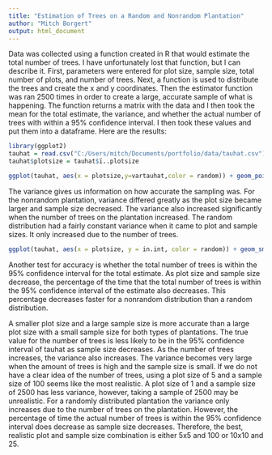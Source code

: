 ```yaml
---
title: "Estimation of Trees on a Random and Nonrandom Plantation"
author: "Mitch Borgert"
output: html_document
---
```


Data was collected using a function created in R that would estimate the total number of trees. I have unfortunately lost that function, but I can describe it. First, parameters were entered for plot size, sample size, total number of plots, and number of trees. Next, a function is used to distribute the trees and create the x and y coordinates. Then the estimator function was ran 2500 times in order to create a large, accurate sample of what is happening. The function returns a matrix with the data and I then took the mean for the total estimate, the variance, and whether the actual number of trees with within a 95% confidence interval. I then took these values and put them into a dataframe. Here are the results: 

```r
library(ggplot2)
tauhat = read.csv("C:/Users/mitch/Documents/portfolio/data/tauhat.csv")
tauhat$plotsize = tauhat$ï..plotsize 

ggplot(tauhat, aes(x = plotsize,y=vartauhat,color = random)) + geom_point() + geom_line()+ facet_wrap(~numtrees)

```

The variance gives us information on how accurate the sampling was. For the nonrandom plantation, variance differed greatly as the plot size became larger and sample size decreased. The variance also increased significantly when the number of trees on the plantation increased. The random distribution had a fairly constant variance when it came to plot and sample sizes. It only increased due to the number of trees.

```r
ggplot(tauhat, aes(x = plotsize, y = in.int, color = random)) + geom_smooth(se=FALSE)

```

Another test for accuracy is whether the total number of trees is within the 95% confidence interval for the total estimate. As plot size and sample size decrease, the percentage of the time that the total number of trees is within the 95% confidence interval of the estimate also decreases. This percentage decreases faster for a nonrandom distribution than a random distribution.


A smaller plot size and a large sample size is more accurate than a large plot size with a small sample size for both types of plantations. The true value for the number of trees is less likely to be in the 95% confidence interval of tauhat as sample size decreases. As the number of trees increases, the variance also increases. The variance becomes very large when the amount of trees is high and the sample size is small. If we do not have a clear idea of the number of trees, using a plot size of 5 and a sample size of 100 seems like the most realistic. A plot size of 1 and a sample size of 2500 has less variance, however, taking a sample of 2500 may be unrealistic. For a randomly distributed plantation the variance only increases due to the number of trees on the plantation. However, the percentage of time the actual number of trees is within the 95% confidence interval  does decrease as sample size decreases. Therefore, the best, realistic plot and sample size combination is either 5x5 and 100 or 10x10 and 25.